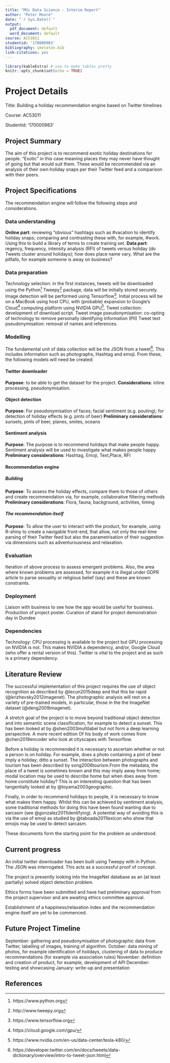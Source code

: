 ```yaml
---
title: "MSc Data Science - Interim Report"
author: "Peter Moore"
date: "`r Sys.Date()`"
output:
  pdf_document: default
  word_document: default
course: AC53011
studentid: '170000983'
bibliography: skeleton.bib
link-citations: yes
---
```


```r
library(kableExtra) # use to make tables pretty
knitr::opts_chunk$set(echo = TRUE)
```

# Project Details

Title: Building a holiday recommendation engine based on Twitter timelines

Course: AC53011

Studentid: '170000983'

## Project Summary

The aim of this project is to recommend exotic holiday destinations for people. “Exotic” in this case meaning places they may never have thought of going but that would suit them. These would be recommended via an analysis of their own holiday snaps per their Twitter feed and a comparison with their peers.

## Project Specifications

The recommendation engine will follow the following steps and considerations.

### Data understanding 

**Online part**: reviewing “obvious” hashtags such as #vacation to identify holiday snaps; comparing and contrasting these with, for example, #work.  Using this to build a library of terms to create training set.
**Data part**: regency, frequency, intensity analysis (RFI) of tweets versus holiday (do Tweets cluster around holidays); how does place name vary. What are the pitfalls, for example someone is away on business?

### Data preparation 

Technology selection: in the first instances, tweets will be downloaded using the Python^[https://www.python.org] Tweepy^[http://www.tweepy.org] package, data will be initially stored securely. Image detection will be performed using Tensorflow^[https://www.tensorflow.org].  Initial process will be on a MacBook using host CPU, with (probable) expansion to Google’s Cloud^[https://cloud.google.com/gpu/]  computing platform using NVIDIA GPU^[https://www.nvidia.com/en-us/data-center/tesla-k80/].
Tweet collection: development of download script.
Tweet image pseudonymisation: co-opting of technology to remove personally identifying information (PII)
Tweet text pseudonymisation: removal of names and references.

### Modelling

The fundamental unit of data collection will be the JSON from a tweet^[https://developer.twitter.com/en/docs/tweets/data-dictionary/overview/intro-to-tweet-json.html]. This includes information such as photographs, Hashtag and emoji. From these, the following models will need be created:

#### Twitter downloader
**Purpose**: to be able to get the dataset for the project.
**Considerations**: inline processing, pseudonymisation.


#### Object detection

**Purpose**: For pseudonymisation of faces; facial sentiment (e.g. pouting); for detection of holiday effects (e.g. pints of beer)
**Preliminary considerations**: sunsets, pints of beer, planes, smiles, oceans

#### Sentiment analysis

**Purpose**: The purpose is to recommend holidays that make people happy.  Sentiment analysis will be used to investigate what makes people happy
**Preliminary considerations**: Hashtag, Emoji, Text,Place, RFI

#### Recommendation engine

##### Building

**Purpose**: To assess the holiday effects, compare them to those of others and create recommendation via, for example, collaborative filtering methods
**Preliminary considerations**: Flora, fauna, background, activities, timing

##### The recommendation itself

**Purpose**: To allow the user to interact with the product, for example, using R-shiny to create a navigable front-end, that allow, not only the real-time parsing of their Twitter feed but also the parametrisation of their suggestion via dimensions such as adventurousness and relaxation.

### Evaluation	

Iteration of above process to assess emergent problems. Also, the area where known problems are assessed, for example it is illegal under GDPR article  to parse sexuality or religious belief (say) and these are known constraints.

###  Deployment

Liaison with business to see how the app would be useful for business.
Production of project poster.
Curation of stand for project demonstration day in Dundee

###  Dependencies

Technology: CPU processing is available to the project but GPU processing on NVIDIA is not.  This makes NVIDIA a dependency, and/or, Google Cloud (who offer a rental version of this).  Twitter is vital to the project and as such is a primary dependency.

## Literature Review

The successful implementation of this project requires the use of object recognition as described by @lecun2015deep and that this be rapid (@krizhevsky2012imagenet). The photographic analysis will rest on a variety of pre-trained models, in particular, those in the the ImageNet dataset (@deng2009imagenet).

A stretch goal of the project is to move beyond traditional object detection and into semantic scene classification, for example to detect a sunset.  This has been looked at by @shen2003multilabel but not form a deep learning perspective. A more recent edition Of his body of work comes from @chen2018encoder who look at cityscapes with Tensorflow.  

Before a holiday is recommended it is necessary to ascertain whether or not a person is on holiday.  For example, does a photo containing a pint of beer imply a holiday; ditto a sunset. The interaction between photographs and tourism has been described by song2006tourism.From the metadata, the place of a tweet is sometimes known and this may imply away from home; modal location may be used to describe home but when does away from home constitute holiday? This is an interesting question that has been tangentially looked at by @toyama2003geographic.

Finally, in order to recommend holidays to people, it is necessary to know what makes them happy. Whilst this can be achieved by sentiment analysis, some traditional methods for doing this have been found wanting due to sarcasm (see @gonzalez2011identifying). A potential way of avoiding this is via the use of emoji as studied by @taboada2011lexicon who show that emojis may be used to detect sarcasm.

These documents form the starting point for the problem as understood.

## Current progress

An initial twitter downloader has been built using Tweepy with in Python. The JSON was interrogated. This acts as a successful proof of concept.

The project is presently looking into the ImageNet database as an (at least partially) solved object detection problem. 

Ethics forms have been submitted and have had preliminary approval from the project supervisor and are awaiting ethics committee approval.

Establishment of a happiness/relaxation index and the recommendation engine itself are yet to be commenced.  


## Future Project Timeline
September: gathering and pseudonymisation of photographic data from Twitter, labelling of images, training of algorithm.
October: data mining of photos, for example identification of holidays, clustering of data to produce recommendations (for example via association rules)
November: definition and creation of product, for example, development of API
December: testing and showcasing
January: write-up and presentation

## References






